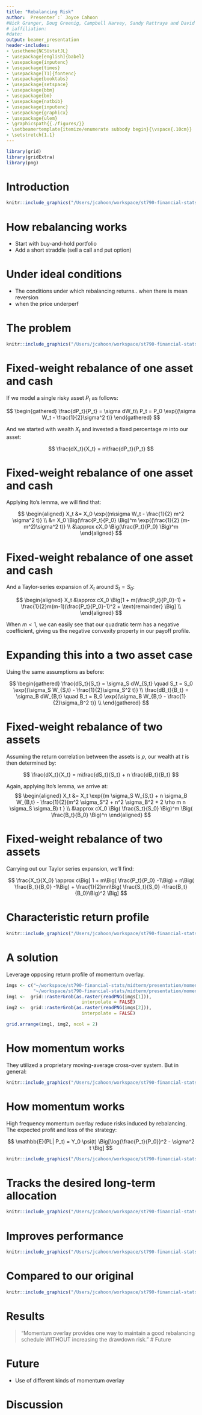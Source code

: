 ```yaml
---
title: "Rebalancing Risk"
author:  Presenter`:` Joyce Cahoon 
#Nick Granger, Doug Greenig, Campbell Harvey, Sandy Rattraya and David Zou
# iaffiliation:
#date: 
output: beamer_presentation
header-includes:
- \usetheme{NCSUstatJL}
- \usepackage[english]{babel}
- \usepackage{inputenc}
- \usepackage{times}
- \usepackage[T1]{fontenc}
- \usepackage{booktabs}
- \usepackage{setspace}
- \usepackage{bbm}
- \usepackage{bm}
- \usepackage{natbib}
- \usepackage{inputenc}
- \usepackage{graphicx}
- \usepackage{ulem}
- \graphicspath{{./figures/}}
- \setbeamertemplate{itemize/enumerate subbody begin}{\vspace{.10cm}}
- \setstretch{1.1} 
---
```


```r
library(grid)
library(gridExtra)
library(png)
```

# Introduction 

```r
knitr::include_graphics("/Users/jcahoon/workspace/st790-financial-stats/midterm/presentation/split.png")
```


# How rebalancing works

- Start with buy-and-hold portfolio 
- Add a short straddle (sell a call and put option)

# Under ideal conditions

- The conditions under which rebalancing returns.. when there is mean reversion 
- when the price underperf

# The problem 

```r
knitr::include_graphics("/Users/jcahoon/workspace/st790-financial-stats/midterm/presentation/rebalancing.png")
```

# Fixed-weight rebalance of one asset and cash

If we model a single risky asset $P_t$ as follows: 

$$
\begin{gathered}
\frac{dP_t}{P_t} = \sigma dW_t\\ 
P_t = P_0 \exp{(\sigma W_t - \frac{1}{2}\sigma^2 t)}
\end{gathered}
$$

And we started with wealth $X_t$ and invested a fixed percentage $m$ into our asset: 

$$
\frac{dX_t}{X_t} = m\frac{dP_t}{P_t}
$$

# Fixed-weight rebalance of one asset and cash

Applying Ito's lemma, we will find that: 

$$
\begin{aligned}
X_t &= X_0 \exp{(m\sigma W_t - \frac{1}{2} m^2 \sigma^2 t)} \\ 
&= X_0 \Big(\frac{P_t}{P_0} \Big)^m \exp{(\frac{1}{2} (m-m^2)\sigma^2 t)} \\
&\approx cX_0 \Big(\frac{P_t}{P_0} \Big)^m
\end{aligned}
$$

# Fixed-weight rebalance of one asset and cash

And a Taylor-series expansion of $X_t$ around $S_t = S_0$: 

$$
\begin{aligned}
X_t &\approx cX_0 \Big[1 + m(\frac{P_t}{P_0}-1) + \frac{1}{2}m(m-1)(\frac{P_t}{P_0}-1)^2 + \text{remainder} \Big] \\ 
\end{aligned}
$$

When $m <1$, we can easily see that our quadratic term has a negative coefficient, giving us the negative convexity property in our payoff profile. 

# Expanding this into a two asset case 

Using the same assumptions as before: 

$$
\begin{gathered}
\frac{dS_t}{S_t} = \sigma_S dW_{S,t} \quad S_t = S_0 \exp{(\sigma_S W_{S,t} - \frac{1}{2}\sigma_S^2 t)}  \\
\frac{dB_t}{B_t} = \sigma_B dW_{B,t} \quad B_t = B_0 \exp{(\sigma_B W_{B,t} - \frac{1}{2}\sigma_B^2 t)}  \\
\end{gathered}
$$

# Fixed-weight rebalance of two assets

Assuming the return correlation between the assets is $\rho$, our wealth at $t$ is then determined by: 

$$
\frac{dX_t}{X_t} = m\frac{dS_t}{S_t} + n \frac{dB_t}{B_t}
$$

Again, applying Ito's lemma, we arrive at: 
 $$
 \begin{aligned}
 X_t &= X_t \exp{(m \sigma_S W_{S,t} + n \sigma_B W_{B,t} - \frac{1}{2}(m^2 \sigma_S^2 + n^2 \sigma_B^2 + 2 \rho m n \sigma_S \sigma_B) t }  \\ 
 &\approx cX_0 \Big( \frac{S_t}{S_0} \Big)^m \Big( \frac{B_t}{B_0} \Big)^n 
 \end{aligned}
 $$

# Fixed-weight rebalance of two assets

Carrying out our Taylor series expansion, we'll find: 

$$
\frac{X_t}{X_0} \approx c\Big[ 1 + m\Big( \frac{P_t}{P_0} -1\Big)  +
n\Big( \frac{B_t}{B_0} -1\Big)  + 
\frac{1}{2}mn\Big( \frac{S_t}{S_0} -\frac{B_t}{B_0}\Big)^2 \Big]
$$ 

# Characteristic return profile  

```r
knitr::include_graphics("/Users/jcahoon/workspace/st790-financial-stats/midterm/presentation/rebalancing_2.png")
```

# A solution

Leverage opposing return profile of momentum overlay.

```r
imgs <- c("~/workspace/st790-financial-stats/midterm/presentation/momentum_c1.png", 
          "~/workspace/st790-financial-stats/midterm/presentation/momentum_c2.png")
img1 <-  grid::rasterGrob(as.raster(readPNG(imgs[1])),
                            interpolate = FALSE)
img2 <-  grid::rasterGrob(as.raster(readPNG(imgs[2])),
                            interpolate = FALSE)

grid.arrange(img1, img2, ncol = 2)
```

# How momentum works 

They utilized a proprietary moving-average cross-over system. But in general: 

```r
knitr::include_graphics("/Users/jcahoon/workspace/st790-financial-stats/midterm/presentation/macd.png")
```

# How momentum works

High frequency momentum overlay reduce risks induced by rebalancing. The expected profit and loss of the strategy:

$$
\mathbb{E}(PL| P_t) = Y_0 \psi(t) \Big[\log{\frac{P_t}{P_0}}^2 - \sigma^2 t \Big]
$$

```r
knitr::include_graphics("/Users/jcahoon/workspace/st790-financial-stats/midterm/presentation/momentum_overlay.png")
```

# Tracks the desired long-term allocation 

```r
knitr::include_graphics("/Users/jcahoon/workspace/st790-financial-stats/midterm/presentation/momentum_overlay_equities.png")
```

# Improves performance 

```r
knitr::include_graphics("/Users/jcahoon/workspace/st790-financial-stats/midterm/presentation/momentum_cul.png")
```

# Compared to our original 

```r
knitr::include_graphics("/Users/jcahoon/workspace/st790-financial-stats/midterm/presentation/momentum_original.png")
```

# Results

> "Momentum overlay provides one way to maintain a good rebalancing schedule WITHOUT increasing the drawdown risk."
# Future

# Future 

- Use of different kinds of momentum overlay  

# Discussion 
